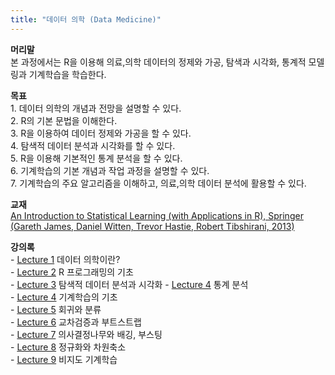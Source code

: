 ```yaml
---
title: "데이터 의학 (Data Medicine)"
---
```


**머리말**  
본 과정에서는 R을 이용해 의료,의학 데이터의 정제와 가공, 탐색과 시각화, 통계적 모델링과 기계학습을 학습한다.   

**목표**  
1. 데이터 의학의 개념과 전망을 설명할 수 있다.  
2. R의 기본 문법을 이해한다.  
3. R을 이용하여 데이터 정제와 가공을 할 수 있다.  
4. 탐색적 데이터 분석과 시각화를 할 수 있다.   
5. R을 이용해 기본적인 통계 분석을 할 수 있다.   
6. 기계학습의 기본 개념과 작업 과정을 설명할 수 있다.   
7. 기계학습의 주요 알고리즘을 이해하고, 의료,의학 데이터 분석에 활용할 수 있다.  

**교재**  
[An Introduction to Statistical Learning (with Applications in R), Springer 
(Gareth James, Daniel Witten, Trevor Hastie, Robert Tibshirani, 2013)](https://www-bcf.usc.edu/~gareth/ISL/)

**강의록**    
- [Lecture 1](DataMedicine_Lecture1.html) 데이터 의학이란?  
- [Lecture 2](DataMedicine_Lecture2.html) R 프로그래밍의 기초   
- [Lecture 3](DataMedicine_Lecture3.html) 탐색적 데이터 분석과 시각화
- [Lecture 4](DataMedicine_Lecture3_2.html) 통계 분석   
- [Lecture 4](DataMedicine_Lecture4.html) 기계학습의 기초      
- [Lecture 5](DataMedicine_Lecture5.html) 회귀와 분류  
- [Lecture 6](DataMedicine_Lecture6.html) 교차검증과 부트스트랩  
- [Lecture 7](DataMedicine_Lecture7.html) 의사결정나무와 배깅, 부스팅  
- [Lecture 8](DataMedicine_Lecture8.html) 정규화와 차원축소  
- [Lecture 9](DataMedicine_Lecture9.html) 비지도 기계학습   


 
 


